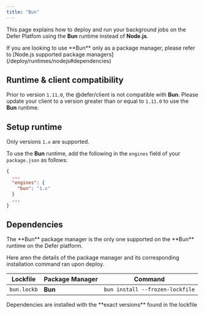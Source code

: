 ```yaml
---
title: "Bun"
---
```


This page explains how to deploy and run your background jobs on the Defer
Platfom using the **Bun** runtime instead of **Node.js**.

<Note>
  If you are looking to use **Bun** only as a package manager, please refer to
  [Node.js supported package managers](/deploy/runtimes/nodejs#dependencies)
</Note>

## Runtime & client compatibility

Prior to version `1.11.0`, the @defer/client is not compatible with **Bun**.
Please update your client to a version greater than or equal to `1.11.0` to use
the **Bun** runtime.

## Setup runtime

<Note>Only versions `1.x` are supported.</Note>

To use the **Bun** runtime, add the following in the `engines` field of your
`package.json` as follows:

```json
{
  ...
  "engines": {
    "bun": "1.x"
  }
  ...
}
```

## Dependencies

<Note>
  The **Bun** package manager is the only one supported on the **Bun** runtime
  on the Defer platform.
</Note>

Here aren the details of the package manager and its corresponding installation
command ran upon deploy.

| Lockfile    | Package Manager | Command                         |
| ----------- | --------------- | ------------------------------- |
| `bun.lockb` | **Bun**         | `bun install --frozen-lockfile` |

<Info>
  Dependencies are installed with the **exact versions** found in the lockfile
</Info>
